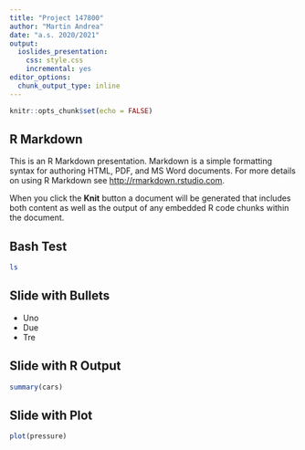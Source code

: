 ```yaml
---
title: "Project 147800"
author: "Martin Andrea"
date: "a.s. 2020/2021"
output:
  ioslides_presentation:
    css: style.css
    incremental: yes
editor_options: 
  chunk_output_type: inline
---
```


```r
knitr::opts_chunk$set(echo = FALSE)
```

## R Markdown

This is an R Markdown presentation. Markdown is a simple formatting syntax for authoring HTML, PDF, and MS Word documents. For more details on using R Markdown see <http://rmarkdown.rstudio.com>.

When you click the **Knit** button a document will be generated that includes both content as well as the output of any embedded R code chunks within the document.

## Bash Test

```bash
ls
```

## Slide with Bullets

- Uno
- Due
- Tre

## Slide with R Output

```r
summary(cars)
```

## Slide with Plot

```r
plot(pressure)
```

